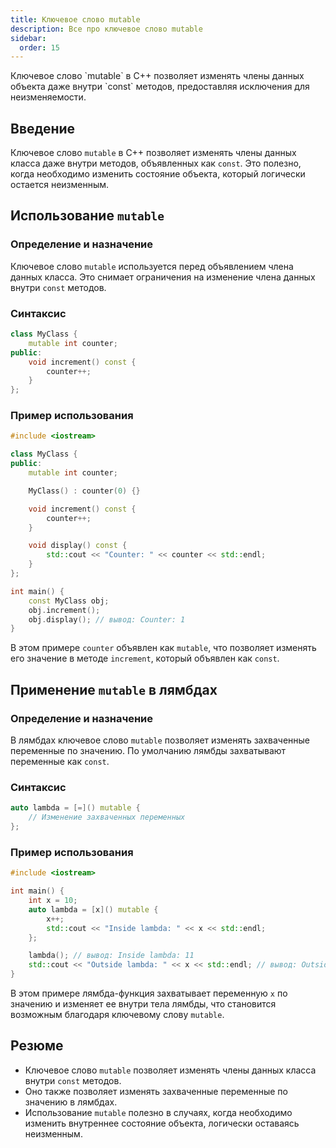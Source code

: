 ```yaml
---
title: Ключевое слово mutable
description: Все про ключевое слово mutable
sidebar:
  order: 15
---
```



<Aside>
Ключевое слово `mutable` в C++ позволяет изменять члены данных объекта даже внутри `const` методов, предоставляя исключения для неизменяемости.
</Aside>

## Введение
Ключевое слово `mutable` в C++ позволяет изменять члены данных класса даже внутри методов, объявленных как `const`. Это полезно, когда необходимо изменить состояние объекта, который логически остается неизменным.

## Использование `mutable`

### Определение и назначение
Ключевое слово `mutable` используется перед объявлением члена данных класса. Это снимает ограничения на изменение члена данных внутри `const` методов.

### Синтаксис
```cpp
class MyClass {
    mutable int counter;
public:
    void increment() const {
        counter++;
    }
};
```

### Пример использования
```cpp
#include <iostream>

class MyClass {
public:
    mutable int counter;

    MyClass() : counter(0) {}

    void increment() const {
        counter++;
    }

    void display() const {
        std::cout << "Counter: " << counter << std::endl;
    }
};

int main() {
    const MyClass obj;
    obj.increment();
    obj.display(); // вывод: Counter: 1
}
```
В этом примере `counter` объявлен как `mutable`, что позволяет изменять его значение в методе `increment`, который объявлен как `const`.

## Применение `mutable` в лямбдах

### Определение и назначение
В лямбдах ключевое слово `mutable` позволяет изменять захваченные переменные по значению. По умолчанию лямбды захватывают переменные как `const`.

### Синтаксис
```cpp
auto lambda = [=]() mutable {
    // Изменение захваченных переменных
};
```

### Пример использования
```cpp
#include <iostream>

int main() {
    int x = 10;
    auto lambda = [x]() mutable {
        x++;
        std::cout << "Inside lambda: " << x << std::endl;
    };

    lambda(); // вывод: Inside lambda: 11
    std::cout << "Outside lambda: " << x << std::endl; // вывод: Outside lambda: 10
}
```
В этом примере лямбда-функция захватывает переменную `x` по значению и изменяет ее внутри тела лямбды, что становится возможным благодаря ключевому слову `mutable`.

## Резюме
- Ключевое слово `mutable` позволяет изменять члены данных класса внутри `const` методов.
- Оно также позволяет изменять захваченные переменные по значению в лямбдах.
- Использование `mutable` полезно в случаях, когда необходимо изменить внутреннее состояние объекта, логически оставаясь неизменным.
